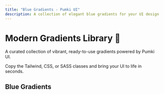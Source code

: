 ```yaml
---
title: "Blue Gradients - Pumki UI"
description: A collection of elegant blue gradients for your UI design needs.
---
```



# Modern Gradients Library 🎨

A curated collection of vibrant, ready-to-use gradients powered by Pumki UI.

<Callout>Copy the Tailwind, CSS, or SASS classes and bring your UI to life in seconds.</Callout>

## Blue Gradients

<div>
  <GradientList category="Blue" />
</div>